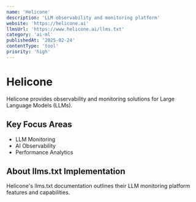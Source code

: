 ```yaml
---
name: 'Helicone'
description: 'LLM observability and monitoring platform'
website: 'https://helicone.ai'
llmsUrl: 'https://www.helicone.ai/llms.txt'
category: 'ai-ml'
publishedAt: '2025-02-24'
contentType: 'tool'
priority: 'high'
---
```


# Helicone

Helicone provides observability and monitoring solutions for Large Language Models (LLMs).

## Key Focus Areas

- LLM Monitoring
- AI Observability
- Performance Analytics

## About llms.txt Implementation

Helicone's llms.txt documentation outlines their LLM monitoring platform features and capabilities.
